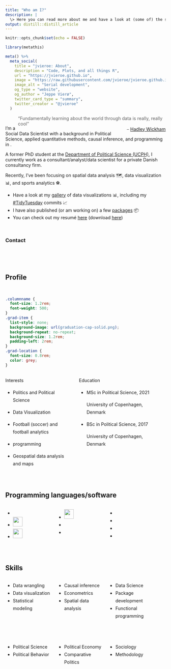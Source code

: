 ```yaml
---
title: "Who am I?"
description: |
  \> Here you can read more about me and have a look at (some of) the stuff that I do
output: distill::distill_article
---
```


```r
knitr::opts_chunk$set(echo = FALSE)
```

```r
library(metathis)

meta() %>%
  meta_social(
    title = "jvieroe: About",
    description = "Code, Plots, and all things R",
    url = "https://jvieroe.github.io",
    image = "https://raw.githubusercontent.com/jvieroe/jvieroe.github.io/main/images/sl_plot.png",
    image_alt = "Serial development",
    og_type = "website",
    og_author = "Jeppe Vierø",
    twitter_card_type = "summary",
    twitter_creator = "@jvieroe"
  )
```

<!-- [text](link) -->

> 
["Fundamentally learning about the world through data is really, really cool"]{style="float:right"}
[-- <a href="https://hadley.nz" target="_blank"> Hadley Wickham</a>]{style="float:right"}

<br>

I'm a Social Data Scientist with a background in Political Science, applied quantitative methods, causal inference, and programming in <i class="fab fa-r-project"></i>.


A former PhD student at the <a href="https://politicalscience.ku.dk" target="_blank">Department of Political Science (UCPH)</a>, I currently work as a consultant/analyst/data scientist for a private Danish consultancy firm.

Recently, I've been focusing on spatial data analysis 🗺️, data visualization &#128202;, and sports analytics &#9917;.


* Have a look at my <a href=gallery.html>gallery</a> of data visualizations &#128202;, including my <a href="https://github.com/rfordatascience/tidytuesday" target="_blank"> #TidyTuesday</a> commits &#128200; 
* I have also published (or am working on) a few <i class="fab fa-r-project"></i> <a href=rpackages.html>packages</a> &#128230;
* You can check out my resumé <a href="https://github.com/jvieroe/CV/blob/main/CV_JeppeVieroe.pdf" target="_blank"> here</a> (download [here](https://github.com/jvieroe/CV/raw/main/CV_JeppeVieroe.pdf))

<br>


### Contact

<div class="mylinks">
<p style="text-align: center;">
    <a href="https://github.com/jvieroe" target="_blank" class="fa fa-github" style="font-size:36px;"></a> &emsp;
    <a href="mailto:jvieroe@gmail.com" target="_blank" class="fa fa-envelope" style="font-size:36px;"></a> &emsp;
    <a href="https://www.linkedin.com/in/jeppe-vierø-028b4320b/" target="_blank" class="fa fa-linkedin-square" style="font-size:36px;"></a> &emsp;
    <a href="https://twitter.com/jvieroe" target="_blank" class="fa fa-twitter" style="font-size:36px;"></a>
</p>
</div>





<!-- <div class="myskills"> -->
<!-- <p style="text-align: center;"> -->
<!--     <i class="fab fa-r-project" style="font-size:36px;"></i> &emsp; &emsp; &emsp; -->
<!--     <img src="logos/RStudio-Logo-DarkGray.png" alt="" height="30"> &emsp; &emsp; &emsp; -->
<!--     <img src="logos/stata_gray.png" alt="" height="30">  &emsp; &emsp; &emsp; -->
<!--     <i class="fab fa-html5" style="font-size:36px;"></i>  -->
<!-- </p> -->
<!-- <p style="text-align: center;"> -->
<!--     <i class="fab fa-git" style="font-size:36px;"></i> &emsp; &emsp; &emsp;  -->
<!--     <i class="fab fa-github-square" style="font-size:36px;"></i> &emsp; &emsp; &emsp; -->
<!--     <i class="fas fa-database" style="font-size:36px;"></i> &emsp; &emsp; &emsp; -->
<!--     <i class="far fa-file-excel" style="font-size:36px;"></i> &emsp; &emsp; &emsp; -->
<!--     <i class="fas fa-globe-africa" style="font-size:36px;"></i> -->
<!-- </p> -->
<!-- </div> -->


<br>





<!-- <div class="myskills"> -->
<!-- <p style="text-align: center;"> -->
<!--     <a href="https://www.r-project.org" target="_blank" class="fab fa-r-project"  style="font-size:36px;"></a>  -->
<!-- </p> -->
<!-- <p style="text-align: center;"> -->
<!--     <a href="https://www.r-project.org/"> <img src="logos/RStudio-Logo-Black.png" alt="" height="30"></a>  -->
<!-- </p> -->
<!-- <p style="text-align: center;"> -->
<!--     <a href="https://www.r-project.org/"> <img src="logos/stata_black.png" alt="" height="30"></a>  -->
<!-- </p> -->
<!-- </div> -->

<!-- <div class="myskills"> -->
<!-- <p style="text-align: center;"> -->
<!--     <i class="fab fa-r-project" style="font-size:36px;"></i> -->
<!-- </p> -->
<!-- <p style="text-align: center;"> -->
<!--     <img src="logos/RStudio-Logo-Black.png" alt="" height="30"> -->
<!-- </p> -->
<!-- <p style="text-align: center;"> -->
<!--     <img src="logos/stata_black.png" alt="" height="30"> -->
<!-- </p> -->
<!-- <p style="text-align: center;"> -->
<!--     <i class="fab fa-html5" style="font-size:36px;"></i> -->
<!-- </p> -->
<!-- </div> -->


## Profile

<br>

```css
.columnname {
  font-size: 1.2rem; 
  font-weight: 500;
}
.grad-item {
  list-style: none; 
  background-image: url(graduation-cap-solid.png); 
  background-repeat: no-repeat;  
  background-size: 1.2rem; 
  padding-left: 2rem;
}
.grad-location {
  font-size: 0.8rem;
  color: grey;
}
```


:::: {style="display: grid; grid-template-columns: 40% 50%; grid-column-gap: 30px; line-height: 1.5rem;"}

::: {}
<span class = "columnname"> Interests </span>

* Politics and Political Science

* Data Visualization

* Football (soccer) and football analytics

* <i class="fab fa-r-project"></i> programming

* Geospatial data analysis and maps

:::

::: {}
<span class = "columnname"> Education </span>

<ul>
 
<li class = "grad-item">   MSc in Political Science, 2021 <br>
<p class = "grad-location"> University of Copenhagen, Denmark </p> </li>
<li class = "grad-item">   BSc in Political Science, 2017 <br>
<p class = "grad-location"> University of Copenhagen, Denmark </p> 
</li>

</ul>
:::
::::

<br>

## Programming languages/software



:::: {style="display: grid; grid-template-columns: 30% 30% 30%; grid-column-gap: 10px; line-height: 1.5rem;"}

::: {}
<ul class="fa-ul">
  <li><a href="https://en.wikipedia.org/wiki/R_(programming_language)" target="_blank"><i class="fab fa-r-project" style="font-size:36px;"></i></a></li>
  <li><a href="https://en.wikipedia.org/wiki/RStudio" target="_blank"><img src="logos/RStudio-Logo-DarkGray.png" alt="" height="30"></i></a></li>
  <li><a href="https://en.wikipedia.org/wiki/Stata" target="_blank"><img src="logos/stata_gray.png" alt="" height="30"></a></li>
</ul>
:::

::: {}
<ul class="fa-ul">
  <li><a href="https://en.wikipedia.org/wiki/QGIS" target="_blank"><img src="logos/qgis-icon-darkgray.png" alt="" height="30"></a></li>
  <li><a href="https://en.wikipedia.org/wiki/Git" target="_blank"><i class="fab fa-git" style="font-size:36px;"></i></a></li>
  <li><a href="https://en.wikipedia.org/wiki/GitHub" target="_blank"><i class="fab fa-github-square" style="font-size:36px;"></i></a></li>
</ul>
:::

::: {}
<ul class="fa-ul">
  <li><a href="https://en.wikipedia.org/wiki/HTML" target="_blank"><i class="fab fa-html5" style="font-size:36px;"></i></a></li>
  <li><a href="https://en.wikipedia.org/wiki/SQL" target="_blank"><i class="fas fa-database" style="font-size:36px;"></i></a></li>
  <li></li>
  <li></li>
</ul>
:::
::::


<br>

## Skills



:::: {style="display: grid; grid-template-columns: 30% 30% 30%; grid-column-gap: 10px; line-height: 1.5rem;"}

::: {}
<ul class="fa-ul">
  <li> Data wrangling </li>
  <li> Data visualization </li>
  <li> Statistical modeling </li>
</ul>
:::

::: {}
<ul class="fa-ul">
  <li> Causal inference </li>
  <li> Econometrics </li>
  <li> Spatial data analysis </li>
</ul>
:::


::: {}
<ul class="fa-ul">
  <li> Data Science </li>
  <li> Package development </li>
  <li> Functional programming </li>
</ul>
:::

::::

<br>

:::: {style="display: grid; grid-template-columns: 30% 30% 30%; grid-column-gap: 10px; line-height: 1.5rem;"}

::: {}
<ul class="fa-ul">
  <li> Political Science </li>
  <li> Political Behavior </li>
</ul>
:::

::: {}
<ul class="fa-ul">
  <li> Political Economy </li>
  <li> Comparative Politics </li>
</ul>
:::


::: {}
<ul class="fa-ul">
  <li> Sociology </li>
  <li> Methodology </li>
</ul>
:::

::::



<br>
<br>




<!-- <a href="https://twitter.com/Vieroe"> <img src="https://img.shields.io/badge/Twitter-1d9bf0?style=flat&logo=twitter&labelColor=1d9bf0&logoColor=white" /> </a> <a href="mailto:jvieroe@gmail.com"> <img src="https://img.shields.io/badge/Gmail-orange?style=flat&logo=gmail&labelColor=orange&logoColor=white" /> </a> <a href="https://www.linkedin.com/in/jeppe-vier%C3%B8-028b4320b"> <img src="https://img.shields.io/badge/LinkedIn-0a66c2?style=flat&logo=linkedin&labelColor=0a66c2" /> </a> <a href="https://github.com/jvieroe"> <img src="https://img.shields.io/badge/GitHub-black?style=flat&logo=github&labelColor=black&logoColor=white" />  </a> <a href="https://jvieroe.github.io"> <img src="https://img.shields.io/badge/jvieroe.github.io-teal?style=flat&logo=github&labelColor=teal&logoColor=white" /> </a> -->

